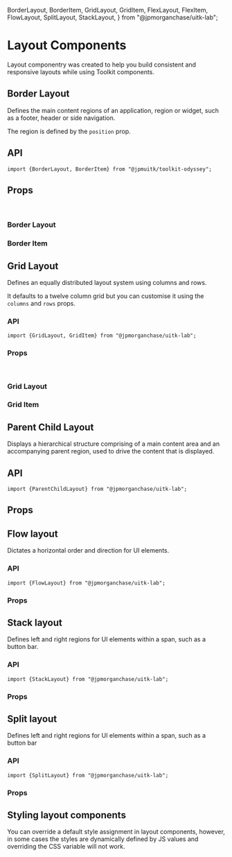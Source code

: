   BorderLayout,
  BorderItem,
  GridLayout,
  GridItem,
  FlexLayout,
  FlexItem,
  FlowLayout,
  SplitLayout,
  StackLayout,
} from "@jpmorganchase/uitk-lab";

<Meta title="Layout/Doc" component={GridLayout} />

# Layout Components

Layout componentry was created to help you build consistent and responsive layouts while using Toolkit components.

## Border Layout

Defines the main content regions of an application, region or widget, such as a footer, header or side navigation.

The region is defined by the `position` prop.

<Canvas>
  <Story id="layout-borderlayout--toolkit-border-layout" />
</Canvas>

## API

```
import {BorderLayout, BorderItem} from "@jpmuitk/toolkit-odyssey";
```

## Props

<br />

### Border Layout

<ArgsTable story="Border Layout" />

### Border Item

<ArgsTable of={BorderItem} />

## Grid Layout

Defines an equally distributed layout system using columns and rows.

It defaults to a twelve column grid but you can customise it using the `columns` and `rows` props.

<Canvas>
  <Story id="layout-gridlayout--toolkit-grid-layout" />
</Canvas>

### API

```
import {GridLayout, GridItem} from "@jpmorganchase/uitk-lab";
```

### Props

<br />

### Grid Layout

<ArgsTable story="Grid Layout" />

### Grid Item

<ArgsTable of={GridItem} />

## Parent Child Layout

Displays a hierarchical structure comprising of a main content area and an accompanying parent region, used to drive the content that is displayed.

<Canvas>
  <Story id="layout-parentchildlayout--toolkit-parent-child-layout" />
</Canvas>

## API

```
import {ParentChildLayout} from "@jpmorganchase/uitk-lab";
```

## Props

<ArgsTable story="Parent Child Layout" />

## Flow layout

Dictates a horizontal order and direction for UI elements.

<Canvas>
  <Story id="layout-flowlayout--toolkit-flow-layout" />
</Canvas>

### API

```
import {FlowLayout} from "@jpmorganchase/uitk-lab";
```

### Props

<ArgsTable of={FlowLayout} />

## Stack layout

Defines left and right regions for UI elements within a span, such as a button bar.

<Canvas>
  <Story id="layout-stacklayout--toolkit-stack-layout" />
</Canvas>

### API

```
import {StackLayout} from "@jpmorganchase/uitk-lab";
```

### Props

<ArgsTable of={StackLayout} />

## Split layout

Defines left and right regions for UI elements within a span, such as a button bar

<Canvas>
  <Story id="layout-splitlayout--button-bar-in-split-layout" />
</Canvas>

### API

```
import {SplitLayout} from "@jpmorganchase/uitk-lab";
```

### Props

<ArgsTable of={SplitLayout} />

## Styling layout components

You can override a default style assignment in layout components, however, in some cases the styles are dynamically defined by JS values and overriding the CSS variable will not work.
